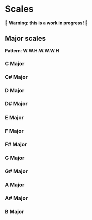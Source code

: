 <Back name="Music theory" link="../" />

# Scales

**🚧 Warning: this is a work in progress! 🚧**

## Major scales

**Pattern**: **W.W.H.W.W.W.H**

### C Major

<PianoKeys
    active="['C4', 'D4', 'E4', 'F4', 'G4', 'A4', 'B4']"
/>

### C# Major

<PianoKeys
    active="['C#4', 'D#4', 'F4', 'F#4', 'G#4', 'A#4', 'C5', 'C#5']"
/>

### D Major

<PianoKeys
    active="['D4', 'E4', 'F#4', 'G4', 'A4', 'B4', 'C#5', 'D5']"
/>

### D# Major

<PianoKeys
    active="['D#4', 'F4', 'G4', 'G#4', 'A#4', 'C5', 'D5', 'D#5']"
/>

### E Major

<PianoKeys
    active="['E4', 'F#4', 'G#4', 'A4', 'B4', 'C#5', 'D#5', 'E5']"
/>

### F Major

<PianoKeys
    active="['F4', 'G4', 'A4', 'A#4', 'C5', 'D5', 'E5', 'F5']"
/>

### F# Major

<PianoKeys
    active="['F#4', 'G#4', 'A#4', 'B4', 'C#5', 'D#5', 'F5', 'F#5']"
/>

### G Major

<PianoKeys
    active="['G4', 'A4', 'B4', 'C5', 'D5', 'E5', 'F#5', 'G5']"
/>

### G# Major

<PianoKeys
    active="['G#4', 'A#4', 'C5', 'C#5', 'D#5', 'F5', 'G5', 'G#5']"
/>

### A Major

<PianoKeys
    active="['A4', 'B4', 'C#5', 'D5', 'E5', 'F#5', 'G#5', 'A5']"
/>

### A# Major

<PianoKeys
    active="['A#4', 'C5', 'D5', 'D#5', 'F5', 'G5', 'A5', 'A#5']"
/>

### B Major

<PianoKeys
    active="['B4', 'C#5', 'D#5', 'E5', 'F#5', 'G#5', 'A#5', 'B5']"
/>
